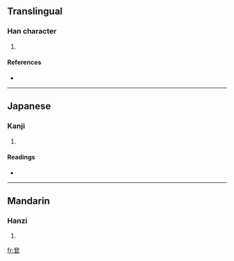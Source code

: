 ==Translingual==

===Han character===
{{Han char|rn=37|rad=大|as=05|sn=8|four=|canj=大尸尸 (KSS)}}

# {{defn|Han|sort=大05}}

====References====
* {{Han ref|kx=0250.270|dkj=05888|dj=0510.250|hdz=10529.100|uh=5946|ud=22854}}

----

==Japanese==

===Kanji===
{{ja-kanji|grade=|rs=大05}}

# {{defn|Japanese}}

====Readings====
* {{ja-readings|on=[[けん]] (ken), [[がん]] (gan)|kun=[[おおきい]] (ookii)}}

----

==Mandarin==

===Hanzi===
{{cmn-hanzi|pin=[[quǎn]] ([[quan3]])|wg=ch'üan<sup>3</sup>}}

# {{defn|Mandarin}}

[[fr:奆]]